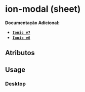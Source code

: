 
<Meta of={sheetStories} />

# ion-modal (sheet)

**Documentação Adicional:**

- **[`Ionic v7`](https://ionicframework.com/docs/api/modal)**
- **[`Ionic v6`](https://ionicframework.com/docs/v6/api/modal)**

## Atributos

<Canvas of={sheetStories.Default} />
<Controls of={sheetStories.Default} />

## Usage

### Desktop

```ts
// sheet-example.ts
import { BreakpointUtils } from '???';
import {
  sheetEnterAnimationDesktop,
  sheetEnterAnimationMobile,
  sheetLeaveAnimationDesktop,
} from '???';

async function openModal() {
  const modal = await modalController.create({
    component: 'sheet-example',
    cssClass: 'tp-sheet',
    enterAnimation: BreakpointUtils.mediaQueryDown(BreakPointPixelEnum.LG)
      ? sheetEnterAnimationMobile
      : sheetEnterAnimationDesktop,
    leaveAnimation: BreakpointUtils.mediaQueryDown(BreakPointPixelEnum.LG)
      ? sheetEnterAnimationMobile
      : sheetLeaveAnimationDesktop,
  });

  await modal.present();
}

async function closeModal() {
  await modal.dismiss();
}
```

```html
<!-- sheet-example.html -->
```
